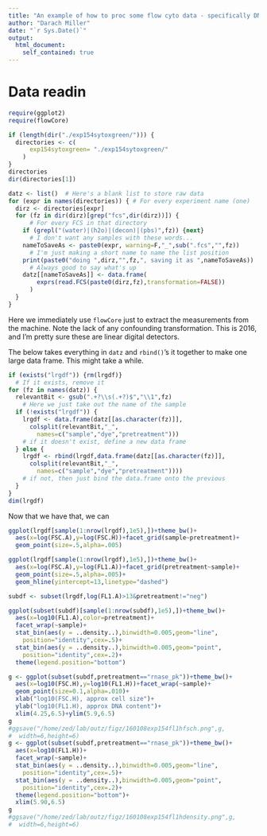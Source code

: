 ```yaml
---                                                                    
title: "An example of how to proc some flow cyto data - specifically DNA content staining with sytoxgreen"
author: "Darach Miller"                                                   
date: "`r Sys.Date()`"                                                    
output:                                                                   
  html_document:                                                          
    self_contained: true                                                  
---                           
```


# Data readin

```r
require(ggplot2)
require(flowCore)
```

```r
if (length(dir("./exp154sytoxgreen/"))) {
  directories <- c(
      exp154sytoxgreen= "./exp154sytoxgreen/"
    ) 
}
directories
dir(directories[1])
```

```r
datz <- list()  # Here's a blank list to store raw data
for (expr in names(directories)) { # For every experiment name (one)
  dirz <- directories[expr]
  for (fz in dir(dirz)[grep("fcs",dir(dirz))]) { 
      # For every FCS in that directory
    if (grepl("(water)|(h2o)|(decon)|(pbs)",fz)) {next}
      # I don't want any samples with these words...
    nameToSaveAs <- paste0(expr, warning=F,"_",sub(".fcs","",fz))
      # I'm just making a short name to name the list position 
    print(paste0("doing ",dirz,"",fz,", saving it as ",nameToSaveAs))
      # Always good to say what's up
    datz[[nameToSaveAs]] <- data.frame(
        exprs(read.FCS(paste0(dirz,fz),transformation=FALSE))
      )
  }
}
```

Here we immediately use `flowCore` just to extract the measurements 
from the machine. Note the lack of any confounding transformation.
This is 2016, and I'm pretty sure these are linear digital detectors.

The below takes everything in `datz` and `rbind()`'s it together
to make one large data frame. This might take a while.

```r
if (exists("lrgdf")) {rm(lrgdf)}
  # If it exists, remove it
for (fz in names(datz)) {
  relevantBit <- gsub(".+?\\s(.+?)$","\\1",fz)
    # Here we just take out the name of the sample
  if (!exists("lrgdf")) {
    lrgdf <- data.frame(datz[[as.character(fz)]],
      colsplit(relevantBit,"_",
        names=c("sample","dye","pretreatment")))
    # if it doesn't exist, define a new data frame
  } else {
    lrgdf <- rbind(lrgdf,data.frame(datz[[as.character(fz)]],
      colsplit(relevantBit,"_",
        names=c("sample","dye","pretreatment"))))
    # if not, then just bind the data.frame onto the previous
  }
}
dim(lrgdf)
```

Now that we have that, we can 

```r
ggplot(lrgdf[sample(1:nrow(lrgdf),1e5),])+theme_bw()+
  aes(x=log(FSC.A),y=log(FSC.H))+facet_grid(sample~pretreatment)+
  geom_point(size=.5,alpha=.005)

ggplot(lrgdf[sample(1:nrow(lrgdf),1e5),])+theme_bw()+
  aes(x=log(FSC.A),y=log(FL1.A))+facet_grid(pretreatment~sample)+
  geom_point(size=.5,alpha=.005)+
  geom_hline(yintercept=13,linetype="dashed")

subdf <- subset(lrgdf,log(FL1.A)>13&pretreatment!="neg")

ggplot(subset(subdf)[sample(1:nrow(subdf),1e5),])+theme_bw()+
  aes(x=log10(FL1.A),color=pretreatment)+
  facet_wrap(~sample)+
  stat_bin(aes(y = ..density..),binwidth=0.005,geom="line",
    position="identity",cex=.5)+
  stat_bin(aes(y = ..density..),binwidth=0.005,geom="point",
    position="identity",cex=.2)+
  theme(legend.position="bottom")

g <- ggplot(subset(subdf,pretreatment=="rnase_pk"))+theme_bw()+
  aes(x=log10(FSC.H),y=log10(FL1.H))+facet_wrap(~sample)+
  geom_point(size=0.1,alpha=.010)+
  xlab("log10(FSC.H), approx cell size")+
  ylab("log10(FL1.H), approx DNA content")+
  xlim(4.25,6.5)+ylim(5.9,6.5)
g
#ggsave("/home/zed/lab/outz/figz/160108exp154fl1hfsch.png",g,
#  width=6,height=6)
g <- ggplot(subset(subdf,pretreatment=="rnase_pk"))+theme_bw()+
  aes(x=log10(FL1.H))+
  facet_wrap(~sample)+
  stat_bin(aes(y = ..density..),binwidth=0.005,geom="line",
    position="identity",cex=.5)+
  stat_bin(aes(y = ..density..),binwidth=0.005,geom="point",
    position="identity",cex=.2)+
  theme(legend.position="bottom")+
  xlim(5.90,6.5)
g
#ggsave("/home/zed/lab/outz/figz/160108exp154fl1hdensity.png",g,
#  width=6,height=6)

```
